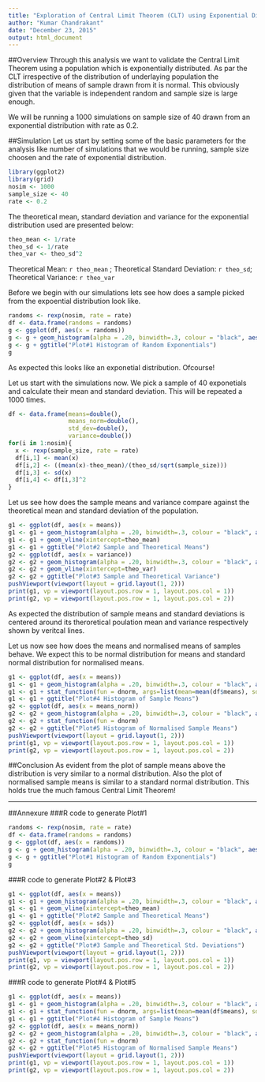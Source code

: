 ```yaml
---
title: "Exploration of Central Limit Theorem (CLT) using Exponential Distribution"
author: "Kumar Chandrakant"
date: "December 23, 2015"
output: html_document
---
```


##Overview
Through this analysis we want to validate the Central Limit Theorem using a population which is exponentially distributed. As par the CLT irrespective of the distribution of underlaying population the distribution of means of sample drawn from it is normal. This obviously given that the variable is independent random and sample size is large enough. 

We will be running a 1000 simulations on sample size of 40 drawn from an exponential distribution with rate as 0.2.

##Simulation
Let us start by setting some of the basic parameters for the analysis like number of simulations that we would be running, sample size choosen and the rate of exponential distribution.
```r
library(ggplot2)
library(grid)
nosim <- 1000
sample_size <- 40
rate <- 0.2
```

The theoretical mean, standard deviation and variance for the exponential distribution used are presented below:
```r
theo_mean <- 1/rate
theo_sd <- 1/rate
theo_var <- theo_sd^2
```
Theoretical Mean: `r theo_mean` ; Theoretical Standard Deviation: `r theo_sd`; Theoretical Variance: `r theo_var`

Before we begin with our simulations lets see how does a sample picked from the expoential distribution look like.
```r
randoms <- rexp(nosim, rate = rate)
df <- data.frame(randoms = randoms)
g <- ggplot(df, aes(x = randoms)) 
g <- g + geom_histogram(alpha = .20, binwidth=.3, colour = "black", aes(y = ..density..))
g <- g + ggtitle("Plot#1 Histogram of Random Exponentials")
g
```

As expected this looks like an exponetial distribution. Ofcourse!

Let us start with the simulations now. We pick a sample of 40 exponetials and calculate their mean and standard deviation. This will be repeated a 1000 times.
```r
df <- data.frame(means=double(),
                 means_norm=double(),
                 std_dev=double(),
                 variance=double())
for(i in 1:nosim){
  x <- rexp(sample_size, rate = rate)
  df[i,1] <- mean(x)
  df[i,2] <- ((mean(x)-theo_mean)/(theo_sd/sqrt(sample_size)))
  df[i,3] <- sd(x)
  df[i,4] <- df[i,3]^2
}
```

Let us see how does the sample means and variance compare against the theoretical mean and standard deviation of the population.
```r
g1 <- ggplot(df, aes(x = means)) 
g1 <- g1 + geom_histogram(alpha = .20, binwidth=.3, colour = "black", aes(y = ..density..))
g1 <- g1 + geom_vline(xintercept=theo_mean)
g1 <- g1 + ggtitle("Plot#2 Sample and Theoretical Means")
g2 <- ggplot(df, aes(x = variance)) 
g2 <- g2 + geom_histogram(alpha = .20, binwidth=.3, colour = "black", aes(y = ..density..))
g2 <- g2 + geom_vline(xintercept=theo_var)
g2 <- g2 + ggtitle("Plot#3 Sample and Theoretical Variance")
pushViewport(viewport(layout = grid.layout(1, 2)))
print(g1, vp = viewport(layout.pos.row = 1, layout.pos.col = 1))
print(g2, vp = viewport(layout.pos.row = 1, layout.pos.col = 2))
```

As expected the distribution of sample means and standard deviations is centered around its theroretical poulation mean and variance respectively shown by veritcal lines.

Let us now see how does the means and normalised means of samples behave. We expect this to be normal distribution for means and standard normal distribution for normalised means.
```r
g1 <- ggplot(df, aes(x = means)) 
g1 <- g1 + geom_histogram(alpha = .20, binwidth=.3, colour = "black", aes(y = ..density..)) 
g1 <- g1 + stat_function(fun = dnorm, args=list(mean=mean(df$means), sd=sd(df$means)))
g1 <- g1 + ggtitle("Plot#4 Histogram of Sample Means")
g2 <- ggplot(df, aes(x = means_norm)) 
g2 <- g2 + geom_histogram(alpha = .20, binwidth=.3, colour = "black", aes(y = ..density..)) 
g2 <- g2 + stat_function(fun = dnorm)
g2 <- g2 + ggtitle("Plot#5 Histogram of Normalised Sample Means")
pushViewport(viewport(layout = grid.layout(1, 2)))
print(g1, vp = viewport(layout.pos.row = 1, layout.pos.col = 1))
print(g2, vp = viewport(layout.pos.row = 1, layout.pos.col = 2))
```

##Conclusion
As evident from the plot of sample means above the distribution is very similar to a normal distribution. Also the plot of normalised sample means is similar to a standard normal distribution. This holds true the much famous Central Limit Theorem!

******

##Annexure
###R code to generate Plot#1
```r
randoms <- rexp(nosim, rate = rate)
df <- data.frame(randoms = randoms)
g <- ggplot(df, aes(x = randoms)) 
g <- g + geom_histogram(alpha = .20, binwidth=.3, colour = "black", aes(y = ..density..))
g <- g + ggtitle("Plot#1 Histogram of Random Exponentials")
g
```

###R code to generate Plot#2 & Plot#3
```r
g1 <- ggplot(df, aes(x = means)) 
g1 <- g1 + geom_histogram(alpha = .20, binwidth=.3, colour = "black", aes(y = ..density..))
g1 <- g1 + geom_vline(xintercept=theo_mean)
g1 <- g1 + ggtitle("Plot#2 Sample and Theoretical Means")
g2 <- ggplot(df, aes(x = sds)) 
g2 <- g2 + geom_histogram(alpha = .20, binwidth=.3, colour = "black", aes(y = ..density..))
g2 <- g2 + geom_vline(xintercept=theo_sd)
g2 <- g2 + ggtitle("Plot#3 Sample and Theoretical Std. Deviations")
pushViewport(viewport(layout = grid.layout(1, 2)))
print(g1, vp = viewport(layout.pos.row = 1, layout.pos.col = 1))
print(g2, vp = viewport(layout.pos.row = 1, layout.pos.col = 2))
```

###R code to generate Plot#4 & Plot#5
```r
g1 <- ggplot(df, aes(x = means)) 
g1 <- g1 + geom_histogram(alpha = .20, binwidth=.3, colour = "black", aes(y = ..density..)) 
g1 <- g1 + stat_function(fun = dnorm, args=list(mean=mean(df$means), sd=sd(df$means)))
g1 <- g1 + ggtitle("Plot#4 Histogram of Sample Means")
g2 <- ggplot(df, aes(x = means_norm)) 
g2 <- g2 + geom_histogram(alpha = .20, binwidth=.3, colour = "black", aes(y = ..density..)) 
g2 <- g2 + stat_function(fun = dnorm)
g2 <- g2 + ggtitle("Plot#5 Histogram of Normalised Sample Means")
pushViewport(viewport(layout = grid.layout(1, 2)))
print(g1, vp = viewport(layout.pos.row = 1, layout.pos.col = 1))
print(g2, vp = viewport(layout.pos.row = 1, layout.pos.col = 2))
```